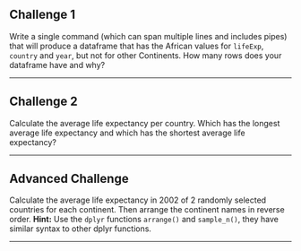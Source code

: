 ## Challenge 1

Write a single command (which can span multiple lines and includes pipes) that
will produce a dataframe that has the African values for `lifeExp`, `country` and `year`, but not for other Continents.  How many rows does your dataframe have and why?

---

## Challenge 2


Calculate the average life expectancy per country. Which has the longest average life
expectancy and which has the shortest average life expectancy?

---

## Advanced Challenge

Calculate the average life expectancy in 2002 of 2 randomly selected countries
for each continent. Then arrange the continent names in reverse order.
**Hint:** Use the `dplyr` functions `arrange()` and `sample_n()`, they have
similar syntax to other dplyr functions.

---

